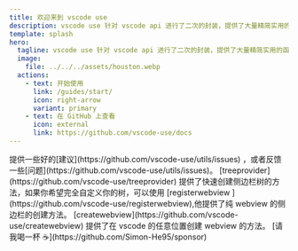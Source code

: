 ```yaml
---
title: 欢迎来到 vscode use
description: vscode use 针对 vscode api 进行了二次的封装，提供了大量精简实用的函数，并且让函数名更贴近实际意义，就如 vscode 中的 lodash。
template: splash
hero:
  tagline: vscode use 针对 vscode api 进行了二次的封装，提供了大量精简实用的函数，并且让函数名更贴近实际意义，就如 vscode 中的 lodash。
  image:
    file: ../../../assets/houston.webp
  actions:
    - text: 开始使用
      link: /guides/start/
      icon: right-arrow
      variant: primary
    - text: 在 GitHub 上查看
      icon: external
      link: https://github.com/vscode-use/docs
---
```





<CardGrid stagger>
	<Card title="反馈" icon="information">
		提供一些好的[建议](https://github.com/vscode-use/utils/issues) ，或者反馈一些[问题](https://github.com/vscode-use/utils/issues)。
	</Card>
	<Card title="treeprovider" icon="rocket">
		[treeprovider](https://github.com/vscode-use/treeprovider) 提供了快速创建侧边栏树的方法，如果你希望完全自定义你的树，可以使用 [registerwebview
](https://github.com/vscode-use/registerwebview),他提供了纯 webview 的侧边栏的创建方法。
	</Card>
	<Card title="createwebview" icon="rocket">
		[createwebview](https://github.com/vscode-use/createwebview) 提供了在 vscode 的任意位置创建 webview 的方法。
	</Card>
  <Card title="赞助" icon="seti:gulp">
		[请我喝一杯 ☕️](https://github.com/Simon-He95/sponsor)
	</Card>
</CardGrid>
